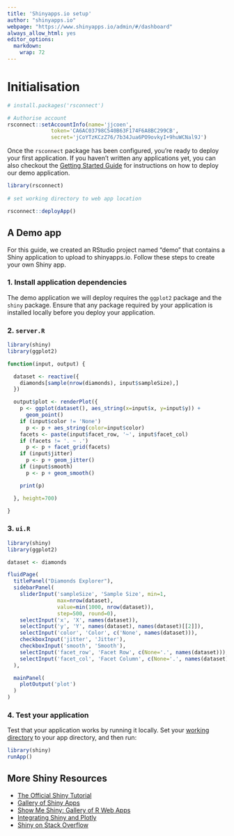 ```yaml
---
title: 'Shinyapps.io setup'
author: "shinyapps.io"
webpage: "https://www.shinyapps.io/admin/#/dashboard"
always_allow_html: yes
editor_options: 
  markdown: 
    wrap: 72
---
```


# Initialisation

```r
# install.packages('rsconnect')

# Authorise account
rsconnect::setAccountInfo(name='jjcoen',
			  token='CA6AC03798C540B63F174F6A8BC299CB',
			  secret='jCoYTzKCzZ76/7b34Jua6PO9ovkyI+9huWCNal9J')


```

Once the `rsconnect` package has been configured, you're ready to deploy
your first application. If you haven't written any applications yet, you
can also checkout the [Getting Started
Guide](http://shiny.rstudio.com/articles/shinyapps.html) for
instructions on how to deploy our demo application.

```r
library(rsconnect)
    
# set working directory to web app location

rsconnect::deployApp()
```

## **A Demo app**

For this guide, we created an RStudio project named "demo" that contains
a Shiny application to upload to shinyapps.io. Follow these steps to
create your own Shiny app.

### **1. Install application dependencies**

The demo application we will deploy requires the `ggplot2` package and
the `shiny` package. Ensure that any package required by your
application is installed locally before you deploy your application.

### 2. `server.R`

```r
library(shiny)
library(ggplot2)

function(input, output) {

  dataset <- reactive({
    diamonds[sample(nrow(diamonds), input$sampleSize),]
  })

  output$plot <- renderPlot({
    p <- ggplot(dataset(), aes_string(x=input$x, y=input$y)) +
      geom_point()
    if (input$color != 'None')
      p <- p + aes_string(color=input$color)
    facets <- paste(input$facet_row, '~', input$facet_col)
    if (facets != '. ~ .')
      p <- p + facet_grid(facets)
    if (input$jitter)
      p <- p + geom_jitter()
    if (input$smooth)
      p <- p + geom_smooth()

    print(p)

  }, height=700)

}
```

### 3. `ui.R`

```r
library(shiny)
library(ggplot2)

dataset <- diamonds

fluidPage(
  titlePanel("Diamonds Explorer"),
  sidebarPanel(
    sliderInput('sampleSize', 'Sample Size', min=1, 
                max=nrow(dataset),
                value=min(1000, nrow(dataset)), 
                step=500, round=0),
    selectInput('x', 'X', names(dataset)),
    selectInput('y', 'Y', names(dataset), names(dataset)[[2]]),
    selectInput('color', 'Color', c('None', names(dataset))),
    checkboxInput('jitter', 'Jitter'),
    checkboxInput('smooth', 'Smooth'),
    selectInput('facet_row', 'Facet Row', c(None='.', names(dataset))),
    selectInput('facet_col', 'Facet Column', c(None='.', names(dataset)))
  ),

  mainPanel(
    plotOutput('plot')
  )
)
```

### 4. **Test your application**

Test that your application works by running it locally. Set your
[working directory](http://www.rstudio.com/ide/docs/using/workspaces) to
your app directory, and then run:

```r
library(shiny)
runApp()
```

## More Shiny Resources

-   [The Official Shiny Tutorial](http://shiny.rstudio.com/tutorial/)
-   [Gallery of Shiny Apps](http://shiny.rstudio.com/gallery/)
-   [Show Me Shiny: Gallery of R Web Apps](http://www.showmeshiny.com/)
-   [Integrating Shiny and Plotly](https://plot.ly/r/shiny-tutorial/)
-   [Shiny on Stack
    Overflow](http://stackoverflow.com/questions/tagged/shiny)
